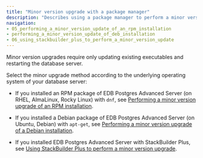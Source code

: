 ```yaml
---
title: "Minor version upgrade with a package manager"
description: "Describes using a package manager to perform a minor version upgrade of EDB Postgres Advanced Server."
navigation:
- 05_performing_a_minor_version_update_of_an_rpm_installation
- performing_a_minor_version_update_of_deb_installation
- 06_using_stackbuilder_plus_to_perform_a_minor_version_update
---
```


Minor version upgrades require only updating existing executables and restarting the database server. 

Select the minor upgrade method according to the underlying operating system of your database server:

- If you installed an RPM package of EDB Postgres Advanced Server (on RHEL, AlmaLinux, Rocky Linux) with `dnf`, see [Performing a minor version upgrade of an RPM installation](05_performing_a_minor_version_update_of_an_rpm_installation).

- If you installed a Debian package of EDB Postgres Advanced Server (on Ubuntu, Debian) with `apt-get`, see [Performing a minor version upgrade of a Debian installation](performing_a_minor_version_update_of_deb_installation).

- If you installed EDB Postgres Advanced Server with StackBuilder Plus, see [Using StackBuilder Plus to perform a minor version upgrade](06_using_stackbuilder_plus_to_perform_a_minor_version_update).
